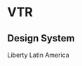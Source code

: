 
<Meta title="Welcome/Introduction" />

<style>{`
  .sbdocs {
    background: linear-gradient(107.5deg, #5643FF -0.18%, #BA31EA 104.06%); 
    color: #fff;
  }

  .intro-wraper h1{
        font-size: 71px;
    font-weight: 600;

  }

  .intro-wraper h2{
    font-size: 44px;
    font-weight: 400;
    border-bottom: none;
  }

  .intro-wraper p{
    font-size: 22px;
  }


`}</style>

<div class="intro-wraper">
  <h1 class>VTR</h1>
  <h2>Design System</h2>
  <p>Liberty Latin America</p>
</div>
